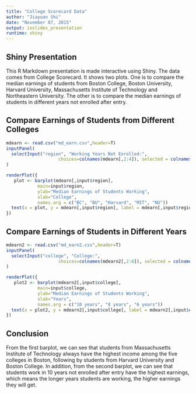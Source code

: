 ```yaml
---
title: "College Scorecard Data"
author: "Jiayuan Shi"
date: "November 07, 2015"
output: ioslides_presentation
runtime: shiny
---
```


## Shiny Presentation

This R Markdown presentation is made interactive using Shiny. The data comes from College Scorecard. It shows two plots. One is to compare the median earnings of students from Boston College, Boston University, Harvard University, Massachusetts Institute of Technology and Northeastern University. The other is to compare the median earnings of students in different years not enrolled after entry.

## Compare Earnings of Students from Different Colleges
```r
mdearn <- read.csv("md_earn.csv",header=T)
inputPanel(
  selectInput("region", "Working Years Not Enrolled:", 
                    choices=colnames(mdearn[,2:4]), selected = colnames(mdearn[,2]) )
)

renderPlot({
   plot <- barplot(mdearn[,input$region], 
            main=input$region,
            ylab="Median Earnings of Students Working",
            xlab="College",
            names.arg = c("BC", "BU", "Harvard", "MIT", "NU"))
  text(x = plot, y = mdearn[,input$region], label = mdearn[,input$region], pos = 1, cex = 1.2, col = "red")
})
```

## Compare Earnings of Students in Different Years
```r
mdearn2 <- read.csv("md_earn2.csv",header=T)
inputPanel(
  selectInput("college", "College:", 
                    choices=colnames(mdearn2[,2:6]), selected = colnames(mdearn2[,3]))
)

renderPlot({
   plot2 <- barplot(mdearn2[,input$college], 
            main=input$college,
            ylab="Median Earnings of Students Working",
            xlab="Years",
            names.arg = c("10 years", "8 years", "6 years"))
  text(x = plot2, y = mdearn2[,input$college], label = mdearn2[,input$college], pos = 1, cex = 1.2, col = "red")
})
```

## Conclusion
From the first barplot, we can see that students from  Massachusetts Institute of Technology always have the highest income among the five colleges in Boston, following by students from Harvard University and Boston College. In addition, from the second barplot, we can see that students work in 10 years not enrolled after entry have the highest earnings, which means the longer years students are working, the higher earnings they will get. 
